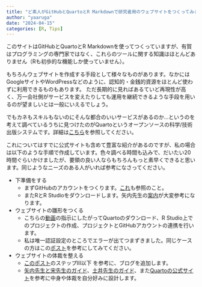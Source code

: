 ```yaml
---
title: "ど素人がGitHubとQuartoとR Markdownで研究者用のウェブサイトをつくってみる"
author: "yaaruga"
date: "2024-04-15"
categories: [R, Tips]
---
```


このサイトはGitHubとQuartoとR Markdownを使ってつくっていますが、有賀はプログラミングの専門家ではなく、これらのツールに関する知識はほとんどありません（Rも初歩的な機能しか使っていません）。

もちろんウェブサイトを作成する手段として様々なものがあります。なかにはGoogleサイトやWordPressなどのように、認知的・金銭的資源をほとんど使わずに利用できるものもあります。
ただ長期的に見ればあるていど再現性が高く、万一会社側がサービスを変えたりしても運用を継続できるような手段を用いるのが望ましいとは一般にいえるでしょう。

でもカネもスキルもないのにそんな都合のいいサービスがあるのか...というのを考えて調べているうちに見つけたのがQuartoというオープンソースの科学/技術出版システムです。詳細は[こちら](https://www.jaysong.net/RBook/quarto.html)を参照してください。

これについてはすでに公式サイトも含めて豊富な紹介があるのですが、私の場合は以下のような手順で作成しています。色々調べる時間も込みで、だいたい20時間ぐらいかけましたが、要領の良い人ならもちろんもっと素早くできると思います。同じようなニーズのある人がいれば参考になさってください。

- 下準備をする
  - まずGitHubのアカウントをつくります。[これ](https://qiita.com/ayatokura/items/9eabb7ae20752e6dc79d)も参照のこと。
  - またRとR Studioをダウンロードします。矢内先生の[案内](https://yukiyanai.github.io/jp/resources/)が大変参考になります。

- ウェブサイトの雛形をつくる
  - こちらの[動画](https://youtu.be/YN75YXaLFGM?si=ApckpqPRTCe3mbSE)の指示にしたがってQuartoのダウンロード、R Studio上でのプロジェクトの作成、プロジェクトとGitHubアカウントの連携を行います。
  - 私は唯一認証設定のところでエラーが出てつまずきました。同じケースの方はこの[ポスト](https://qiita.com/NumLock7019/items/c867e01c5451dc7d06e3)を参考にしてみてください。
  
- ウェブサイトの体裁を整える
  - [このポスト](https://samanthacsik.github.io/posts/2022-10-24-quarto-blogs/)のステップIII以下
を参考に、ブログを追加します。
  - [矢内先生と宋先生のガイド](https://www.jaysong.net/RBook/quarto.html)、[土井先生のガイド](https://shohei-doi.github.io/academic-website/)、また[Quartoの公式サイト](https://quarto.org/docs/websites/website-blo.html#home-page)を参考に中身や体裁を自分好みに設計します。